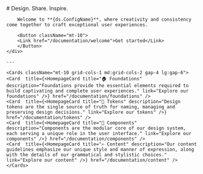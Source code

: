 
<section className='mt-10'>
    <div className='max-w-screen-md'>
        # Design. Share. Inspire.

        Welcome to **{ds.ConfigName}**, where creativity and consistency come together to craft exceptional user experiences.

        <Button className="mt-10">
        <Link href="/documentation/welcome">Get started</Link>
        </Button>
    </div>

    ---

    <Cards className="mt-10 grid-cols-1 md:grid-cols-2 gap-4 lg:gap-6">
    <Card  title={<HomepageCard title="🏠 Foundations" description="Foundations provide the essential elements required to build captivating and complete user experiences." link="Explore our foundations" />} href="/documentation/foundations" />
    <Card  title={<HomepageCard title="🔗 Tokens" description="Design tokens are the single source of truth for naming, managing and preserving design decisions." link="Explore our tokens" />} href="/documentation/tokens" />
    <Card  title={<HomepageCard title="💠 Components" description="Components are the modular core of our design system, each serving a unique role in the user interface." link="Explore our components" />} href="/documentation/components" />
    <Card  title={<HomepageCard title="✍️ Content" description="Our content guidelines emphasize our unique style and manner of expression, along with the details of our grammatical and stylistic choices." link="Explore our content" />} href="/documentation/content" />
    </Cards>

</section>
